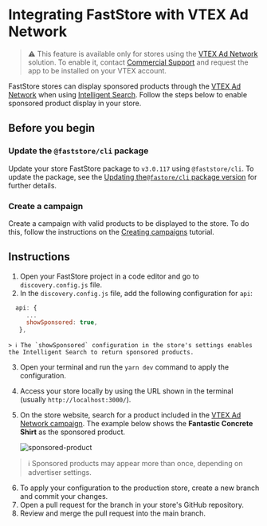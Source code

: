 # Integrating FastStore with VTEX Ad Network

> ⚠️ This feature is available only for stores using the [VTEX Ad Network](https://help.vtex.com/en/tutorial/vtex-ad-network-beta--2cgqXcBuJmXN2livQvClur) solution. To enable it, contact [Commercial Support](https://help.vtex.com/en/tracks/support-at-vtex--4AXsGdGHqExp9ZkiNq9eMy/3KQWGgkPOwbFTPfBxL7YwZ) and request the app to be installed on your VTEX account.

FastStore stores can display sponsored products through the [VTEX Ad Network](https://help.vtex.com/en/tutorial/vtex-ad-network-beta--2cgqXcBuJmXN2livQvClur) when using [Intelligent Search](https://help.vtex.com/en/tutorial/intelligent-search-overview--5o8ixTpYIxx3uJD0B1xp3z). Follow the steps below to enable sponsored product display in your store.

## Before you begin

<Steps>

### Update the `@faststore/cli` package

Update your store FastStore package to `v3.0.117` using `@faststore/cli`. To update the package, see the [Updating the`@fastore/cli` package version](https://developers.vtex.com/docs/guides/faststore/project-structure-updating-the-cli-package-version) for further details.

### Create a campaign 

Create a campaign with valid products to be displayed to the store. To do this, follow the instructions on the [Creating campaigns](https://help.vtex.com/en/tutorial/advertising-with-vtex-ad-network-beta--5WoXcJzHc7EQElpPjziqse#creating-campaigns) tutorial.

</Steps>

## Instructions

1. Open your FastStore project in a code editor and go to `discovery.config.js` file.
2. In the `discovery.config.js` file, add the following configuration for `api`:

  ``` js
    api: {
       ...
       showSponsored: true,
     },
  ```

    > ℹ️ The `showSponsored` configuration in the store's settings enables the Intelligent Search to return sponsored products.


3. Open your terminal and run the `yarn dev` command to apply the configuration.
4. Access your store locally by using the URL shown in the terminal (usually `http://localhost:3000/`).
5. On the store website, search for a product included in the [VTEX Ad Network campaign](#create-a-campaign). The example below shows the **Fantastic Concrete Shirt** as the sponsored product.

    ![sponsored-product](https://github.com/user-attachments/assets/164af908-fdb4-4f14-99fe-e760a67e2558)

> ℹ Sponsored products may appear more than once, depending on advertiser settings.

6. To apply your configuration to the production store, create a new branch and commit your changes.
7. Open a pull request for the branch in your store's GitHub repository.
8. Review and merge the pull request into the main branch.


